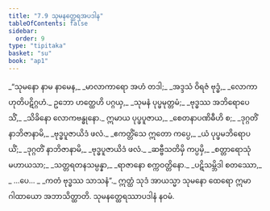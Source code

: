 ```yaml
---
title: "7.9 သုမနတ္ထေရအပဒါန"
tableOfContents: false
sidebar:
  order: 9
type: "tipitaka"
basket: "su"
book: "ap1"
---
```



<DynamicBreadcrumb />

<Division number="62" book="ap1" e="ch" v="20" p="130">

<Paragraph number="1568" type="verses" book="ap1">
_“သုမနော နာမ နာမေန,_  
_မာလာကာရော အဟံ တဒါ;_  
_အဒ္ဒသံ ဝိရဇံ ဗုဒ္ဓံ,_  
_လောကာဟုတိပဋိဂ္ဂဟံ._  

</Paragraph>

</Division>
<Division number="63" book="ap1" e="ch" v="20" p="130">

<Paragraph number="1569" type="verses" book="ap1">
ဥဘော ဟတ္ထေဟိ ပဂ္ဂယှ,_  
_သုမနံ ပုပ္ဖမုတ္တမံ;_  
_ဗုဒ္ဓဿ အဘိရောပေသိံ,_  
_သိခိနော လောကဗန္ဓုနော._  

</Paragraph>

</Division>
<Division number="64" book="ap1" e="ch" v="20" p="130">

<Paragraph number="1570" type="verses" book="ap1">
ဣမာယ ပုပ္ဖပူဇာယ,_  
_စေတနာပဏိဓီဟိ စ;_  
_ဒုဂ္ဂတိံ နာဘိဇာနာမိ,_  
_ဗုဒ္ဓပူဇာယိဒံ ဖလံ._  

</Paragraph>

</Division>
<Division number="65" book="ap1" e="ch" v="20" p="130">

<Paragraph number="1571" type="verses" book="ap1">
_ဧကတ္တိံသေ ဣတော ကပ္ပေ,_  
_ယံ ပုပ္ဖမဘိရောပယိံ;_  
_ဒုဂ္ဂတိံ နာဘိဇာနာမိ,_  
_ဗုဒ္ဓပူဇာယိဒံ ဖလံ._  

</Paragraph>

</Division>
<Division number="66" book="ap1" e="ch" v="20" p="130">

<Paragraph number="1572" type="verses" book="ap1">
_ဆဗ္ဗီသတိမှိ ကပ္ပမှိ,_  
_စတ္တာရောသုံ မဟာယသာ;_  
_သတ္တရတနသမ္ပန္နာ,_  
_ရာဇာနော စက္ကဝတ္တိနော._  

</Paragraph>

</Division>
<Division number="67" book="ap1" e="ch" v="20" p="130">

<Paragraph number="1573" type="verses" book="ap1">
_ပဋိသမ္ဘိဒါ စတဿော,_  
_ …ပေ… _  
_ကတံ ဗုဒ္ဓဿ သာသနံ”._  

</Paragraph>

<Paragraph number="1574" book="ap1">
ဣတ္ထံ သုဒံ အာယသ္မာ သုမနော ထေရော ဣမာ ဂါထာယော အဘာသိတ္ထာတိ.

</Paragraph>
</Division>

<Paragraph number="1575" type="center" book="ap1">
သုမနတ္ထေရဿာပဒါနံ နဝမံ.
</Paragraph>